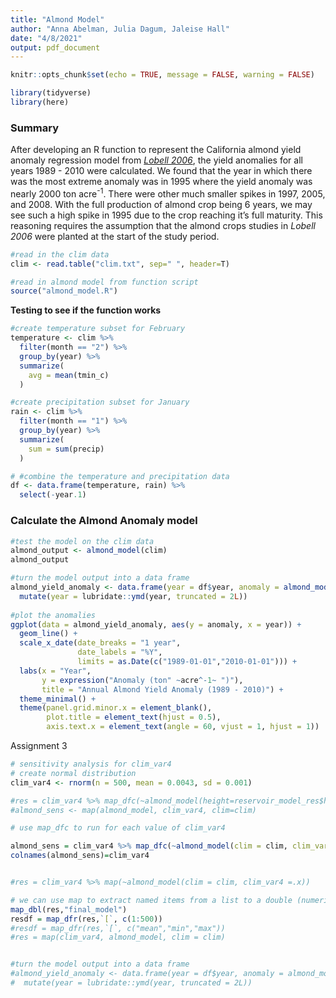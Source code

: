 ```yaml
---
title: "Almond Model"
author: "Anna Abelman, Julia Dagum, Jaleise Hall"
date: "4/8/2021"
output: pdf_document
---
```


```r
knitr::opts_chunk$set(echo = TRUE, message = FALSE, warning = FALSE)

library(tidyverse)
library(here)
```

### Summary

After developing an R function to represent the California almond yield anomaly regression model from [*Lobell 2006*](https://gauchospace.ucsb.edu/courses/mod/resource/view.php?id=6782707), the yield anomalies for all years 1989 - 2010 were calculated. We found that the year in which there was the most extreme anomaly was in 1995 where the yield anomaly was nearly 2000 ton acre^-1^. There were other much smaller spikes in 1997, 2005, and 2008. With the full production of almond crop being 6 years, we may see such a high spike in 1995 due to the crop reaching it's full maturity. This reasoning requires the assumption that the almond crops studies in *Lobell 2006* were planted at the start of the study period.


```r
#read in the clim data
clim <- read.table("clim.txt", sep=" ", header=T)

#read in almond model from function script
source("almond_model.R")
```

**Testing to see if the function works**
```r
#create temperature subset for February
temperature <- clim %>%
  filter(month == "2") %>%
  group_by(year) %>%
  summarize(
    avg = mean(tmin_c)
  )

#create precipitation subset for January
rain <- clim %>%
  filter(month == "1") %>%
  group_by(year) %>%
  summarize(
    sum = sum(precip)
  )

# #combine the temperature and precipitation data
df <- data.frame(temperature, rain) %>%
  select(-year.1)
```

### Calculate the Almond Anomaly model
```r
#test the model on the clim data
almond_output <- almond_model(clim)
almond_output
```

```r

#turn the model output into a data frame
almond_yield_anomaly <- data.frame(year = df$year, anomaly = almond_model(clim)) %>% 
  mutate(year = lubridate::ymd(year, truncated = 2L))
  
#plot the anomalies
ggplot(data = almond_yield_anomaly, aes(y = anomaly, x = year)) +
  geom_line() +
  scale_x_date(date_breaks = "1 year",
               date_labels = "%Y",
               limits = as.Date(c("1989-01-01","2010-01-01"))) +
  labs(x = "Year",
       y = expression("Anomaly (ton" ~acre^-1~ ")"),
       title = "Annual Almond Yield Anomaly (1989 - 2010)") +
  theme_minimal() +
  theme(panel.grid.minor.x = element_blank(), 
        plot.title = element_text(hjust = 0.5),
        axis.text.x = element_text(angle = 60, vjust = 1, hjust = 1))
```
Assignment 3
```r
# sensitivity analysis for clim_var4
# create normal distribution 
clim_var4 <- rnorm(n = 500, mean = 0.0043, sd = 0.001)

#res = clim_var4 %>% map_dfc(~almond_model(height=reservoir_model_res$height, flow=reservoir_model_res$flow, Keff=.))
#almond_sens <- map(almond_model, clim_var4, clim=clim)

# use map_dfc to run for each value of clim_var4

almond_sens = clim_var4 %>% map_dfc(~almond_model(clim = clim, clim_var1 = -0.015, clim_var2 = 0.0046, clim_var3 = 0.07, clim_var4 = .x, intercept = 0.28))
colnames(almond_sens)=clim_var4


#res = clim_var4 %>% map(~almond_model(clim = clim, clim_var4 =.x))

# we can use map to extract named items from a list to a double (numeric)
map_dbl(res,"final_model")
resdf = map_dfr(res,`[`, c(1:500))
#resdf = map_dfr(res,`[`, c("mean","min","max"))
#res = map(clim_var4, almond_model, clim = clim) 


#turn the model output into a data frame
#almond_yield_anomaly <- data.frame(year = df$year, anomaly = almond_model(clim)) %>% 
#  mutate(year = lubridate::ymd(year, truncated = 2L))

```

